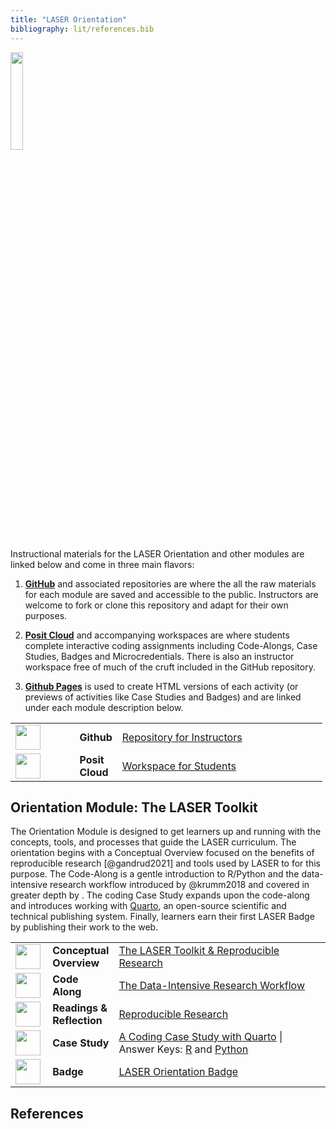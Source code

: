 ```yaml
---
title: "LASER Orientation"
bibliography: lit/references.bib
---
```


![](images/laser-hex.png){width="20%"}

Instructional materials for the LASER Orientation and other modules are linked below and come in three main flavors:

1.  [**GitHub**](https://github.com/laser-institute) and associated repositories are where the all the raw materials for each module are saved and accessible to the public. Instructors are welcome to fork or clone this repository and adapt for their own purposes.

2.  [**Posit Cloud**](https://posit.cloud) and accompanying workspaces are where students complete interactive coding assignments including Code-Alongs, Case Studies, Badges and Microcredentials. There is also an instructor workspace free of much of the cruft included in the GitHub repository.

3.  [**Github Pages**](https://pages.github.com) is used to create HTML versions of each activity (or previews of activities like Case Studies and Badges) and are linked under each module description below.

+------------------------------------+-----------------+-----------------------------------------------------------------------------------------------------------------------+
| ![](images/github.png){width="40"} | **Github\       | [Repository for Instructors](https://github.com/laser-institute/network-analysis)                                     |
|                                    | **              |                                                                                                                       |
+------------------------------------+-----------------+-----------------------------------------------------------------------------------------------------------------------+
| ![](images/posit.png){width="40"}  | **Posit Cloud** | [Workspace for Students](https://posit.cloud/spaces/493094/join?access_code=qjsumVzA0HZYgrxOSizVbVPmDs7iHYS32yUQaqDe) |
+------------------------------------+-----------------+-----------------------------------------------------------------------------------------------------------------------+

## Orientation Module: The LASER Toolkit

The Orientation Module is designed to get learners up and running with the concepts, tools, and processes that guide the LASER curriculum. The orientation begins with a Conceptual Overview focused on the benefits of reproducible research [@gandrud2021] and tools used by LASER to for this purpose. The Code-Along is a gentle introduction to R/Python and the data-intensive research workflow introduced by @krumm2018 and covered in greater depth by . The coding Case Study expands upon the code-along and introduces working with [Quarto](https://quarto.org), an open-source scientific and technical publishing system. Finally, learners earn their first LASER Badge by publishing their work to the web.

+-------------------------------------------------+----------------+----------------------------------------------------------------------------------------------------------------------------------------------------------------------------------------------------------------------------------------------------------------------------------------------------------------------------------------------------+
| ![](images/conceptual-overview.png){width="40"} | **Conceptual\  | [The LASER Toolkit & Reproducible Research](https://laser-institute.github.io/laser-orientation/orientation-conceptual-overview.html)                                                                                                                                                                                                              |
|                                                 | Overview**     |                                                                                                                                                                                                                                                                                                                                                    |
+-------------------------------------------------+----------------+----------------------------------------------------------------------------------------------------------------------------------------------------------------------------------------------------------------------------------------------------------------------------------------------------------------------------------------------------+
| ![](images/code-along.png){width="40"}          | **Code Along** | [The Data-Intensive Research Workflow](https://laser-institute.github.io/laser-orientation/orientation-code-along.html)                                                                                                                                                                                                                            |
+-------------------------------------------------+----------------+----------------------------------------------------------------------------------------------------------------------------------------------------------------------------------------------------------------------------------------------------------------------------------------------------------------------------------------------------+
| ![](images/reading.png){width="40"}             | **Readings &\  | [Reproducible Research](https://laser-institute.github.io/laser-orientation/orientation-readings.html)                                                                                                                                                                                                                                             |
|                                                 | Reflection**   |                                                                                                                                                                                                                                                                                                                                                    |
+-------------------------------------------------+----------------+----------------------------------------------------------------------------------------------------------------------------------------------------------------------------------------------------------------------------------------------------------------------------------------------------------------------------------------------------+
| ![](images/case-study.png){width="40"}          | **Case Study** | [A Coding Case Study with Quarto](https://posit.cloud/spaces/493094/join?access_code=qjsumVzA0HZYgrxOSizVbVPmDs7iHYS32yUQaqDe) \| Answer Keys: [R](https://laser-institute.github.io/laser-orientation/orientation-case-study-key-R.html) and [Python](https://laser-institute.github.io/laser-orientation/orientation-case-study-key-python.html) |
+-------------------------------------------------+----------------+----------------------------------------------------------------------------------------------------------------------------------------------------------------------------------------------------------------------------------------------------------------------------------------------------------------------------------------------------+
| ![](images/laser-hex.png){width="40"}           | **Badge**      | [LASER Orientation Badge](https://laser-institute.github.io/laser-orientation/orientation-case-study-key-R.html#your-first-laser-badge)                                                                                                                                                                                                            |
+-------------------------------------------------+----------------+----------------------------------------------------------------------------------------------------------------------------------------------------------------------------------------------------------------------------------------------------------------------------------------------------------------------------------------------------+

## References
